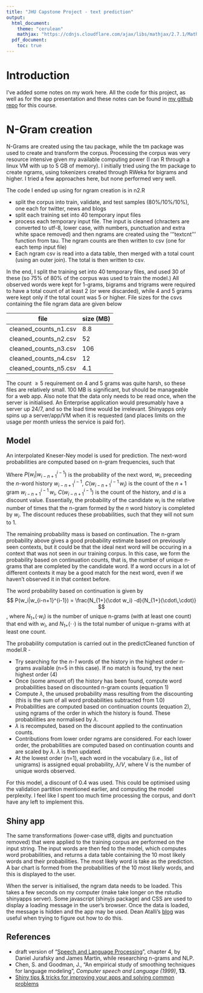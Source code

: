 ```yaml
---
title: "JHU Capstone Project - text prediction"
output:
  html_document:
    theme: "cerulean" 
    mathjax: "https://cdnjs.cloudflare.com/ajax/libs/mathjax/2.7.1/MathJax.js?config=TeX-AMS-MML_HTMLorMML"
  pdf_document:
    toc: true
---
```


<script type="text/x-mathjax-config">
MathJax.Hub.Config({
  TeX: { 
      equationNumbers: { 
            autoNumber: "all"      } 
  }
});
</script>

# Introduction
I've added some notes on my work here. All the code for this project, as well as for the app presentation and these notes can be found in [my github repo](https://github.com/petethegreat/jhu_ds_capstone) for this course.

# N-Gram creation
N-Grams are created using the tau package, while the tm package was used to create and transform the corpus. Processing the corpus was very resource intensive given my available computing power (I ran R through a linux VM with up to 5 GB of memory). I initially tried using the tm package to create ngrams, using tokenizers created through RWeka for bigrams and higher. I tried a few approaches here, but none performed very well. 

The code I ended up using for ngram creation is in n2.R


  * split the corpus into train, validate, and test samples (80%/10%/10%), one each for twitter, news and blogs
  * split each training set into 40 temporary input files
  * process each temporary input file. The input is cleaned (chracters are converted to utf-8, lower case, with  numbers, punctuation and extra white space removed) and then ngrams are created using the '''textcnt''' function from tau. The ngram counts are then written to csv (one for each temp input file)
  * Each ngram csv is read into a data table, then merged with a total count (using an outer join). The total is then written to csv.

  In the end, I split the training set into 40 temporary files, and used 30 of these (so 75% of 80% of the corpus was used to train the model.) All observed words were kept for 1-grams, bigrams and trigrams were required to have a total count of at least 2 (or were discarded), while 4 and 5 grams were kept only if the total count was 5 or higher. File sizes for the csvs containing the file ngram data are given below


|file| size (MB) |
|--------|-----|
|cleaned_counts_n1.csv| 8.8 |
|cleaned_counts_n2.csv| 52 |
|cleaned_counts_n3.csv| 106 |
|cleaned_counts_n4.csv| 12 |
|cleaned_counts_n5.csv| 4.1 |

The count $\geq 5$ requirement on 4 and 5 grams was quite harsh, so these files are relatively small. 100 MB is significant, but should be manageable for a web app. Also note that the data only needs to be read once, when the server is initialised. An Enterprise application would presumably have a server up 24/7, and so the load time would be irrelevant. Shinyapps only spins up a server/app/VM when it is requested (and places limits on the usage per month unless the service is paid for).

## Model

An interpolated Kneser-Ney model is used for prediction. The next-word probabilities are computed based on n-gram frequencies, such that 

\begin{equation}
P(w_i|w_{i-n+1}^{i-1}) = \frac{C(w_{i-n+1}^{i-1} \, w_i) -d}{C(w_{i-n+1}^{i-1})}
\end{equation}

Where $P(w_i|w_{i-n+1}^{i-1})$ is the probability of the next word, $w_i$, preceeding the $n$-word history $w_{i-n+1}^{i-1}$, $C(w_{i-n+1}^{i-1} \, w_i)$ is the count of the $n+1$ gram $w_{i-n+1}^{i-1} \, w_i$, $C(w_{i-n+1}^{i-1})$ is the count of the history, and $d$ is a discount value. Essentially, the probability of the candidate $w_i$ is the relative number of times that the n-gram formed by the $n$ word history is completed by $w_i$. The discount reduces these probabilities, such that they will not sum to 1.

The remaining probability mass is based on continuation. The n-gram probability above gives a good probability estimate based on previously seen contexts, but it could be that the ideal next word will be occuring in a context that was not seen in our training corpus. In this case, we form the probability based on continuation counts, that is, the number of unique n-grams that are completed by the candidate word. If a word occurs in a lot of different contexts it may be a good match for the next word, even if we haven't observed it in that context before.

The word probability based on continuation is given by
$$ P(w_i|w_{i-n+1}^{i-1}) = \frac{N_{1+}(\cdot w_i) -d}{N_{1+}(\cdot\,\cdot)} $$,
where $N_{1+}(\cdot w_i)$ is the number of unique n-grams (with at least one count) that end with $w_i$, and $N_{1+}(\cdot\,\cdot)$ is the total number of unique n-grams with at least one count. 

The probability computation is carried out in the predictCleaned function of model.R -

  * Try searching for the _n-1_ words of the history in the highest order n-grams available (n=5 in this case). If no match is found, try the next highest order (4)
  * Once (some amount of) the history has been found, compute word probabilities based on discounted n-gram counts (equation 1)
  * Compute $\lambda$, the unused probability mass resulting from the discounting (this is the sum of all word probabilities subtracted from 1.0)
  * Probabilities are computed based on continuation counts (equation 2), using ngrams of the order in which the history is found. These probabilities are normalised by $\lambda$.
  * $\lambda$ is recomputed, based on the discount applied to the continuation counts.
  * Contributions from lower order ngrams are considered. For each lower order, the probabilities are computed based on continuation counts and are scaled by $\lambda$. $\lambda$ is then updated.
  * At the lowest order (n=1), each word in the vocabulary (i.e., list of unigrams) is assigned equal probability, $\lambda/V$, where V is the number of unique words observed.

For this model, a discount of 0.4 was used. This could be optimised using the validation partition mentioned earlier, and computing the model perplexity. I feel like I spent too much time processing the corpus, and don't have any left to implement this.

## Shiny app

The same transformations (lower-case utf8, digits and punctuation removed) that were applied to the training corpus are performed on the input string. The input words are then fed to the model, which computes word probabilities, and returns a data table containing the 10 most likely words and their probabilities. The most likely word is take as the prediction. A bar chart is formed from the probabilities of the 10 most likely words, and this is displayed to the user.

When the server is initialised, the ngram data needs to be loaded. This takes a few seconds on my computer (make take longer on the rstudio shinyapps server). Some javascript (shinyjs package) and CSS are used to display a loading message in the user's browser. Once the data is loaded, the message is hidden and the app may be used. Dean Atalli's [blog](http://deanattali.com/blog/advanced-shiny-tips/) was useful when trying to figure out how to do this.

## References

  * draft version of "[Speech and Language Processing](https://web.stanford.edu/~jurafsky/slp3/4.pdf)", chapter 4, by Daniel Jurafsky and James Martin, while researching n-grams and NLP. 
  * Chen, S. and Goodman, J., "An empirical study of smoothing techniques for language modeling", _Computer speech and Language (1999)_, __13__.
  * [Shiny tips & tricks for improving your apps and solving common problems](http://deanattali.com/blog/advanced-shiny-tips/)








 

